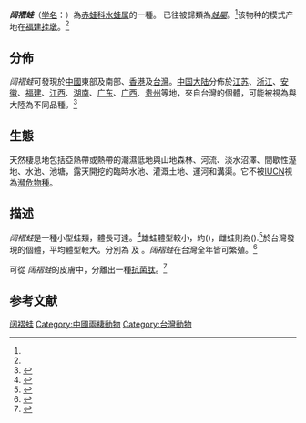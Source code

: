 {{noteTA
|G1=LS
|T=zh-cn:阔褶蛙; zh-tw:拉都希氏赤蛙;
|1=zh-cn:阔褶蛙; zh-tw:拉都希氏赤蛙;
|2=zh-cn:蛙科; zh-tw:赤蛙科;
}}
{{Speciesbox
| name = 阔褶蛙
| status = LC
| status_system = IUCN3.1
| image = Rana latouchii.jpg
| genus = Hylarana
| species = latouchii
| authority = (Boulenger, 1899)<ref name='id4991'>{{cite web| url =http://www.bioinfo.cn/db05/BjdwSpecies.php?action=view&id=4991| title =阔褶蛙| work =《中国动物物种编目数据库》| publisher =中国科学院微生物研究所| author =中国科学院动物研究所| accessdate =2009-04-11| deadurl =yes| archiveurl =https://web.archive.org/web/20160305042320/http://www.bioinfo.cn/db05/BjdwSpecies.php?action=view&id=4991| archivedate =2016-03-05}}</ref>
}}

'''''阔褶蛙'''''（[[学名|学名]]：{{lang|la|''Hylarana latouchii''}}）為[[Ranidae|赤蛙科]][[Hylarana|水蛙属]]的一種。 已往被歸類為''[[Rana_(genus)|蛙屬]]''。<ref name=frost/>该物种的模式产地在[[福建|福建]][[挂墩|挂墩]]。<ref name='id4991'/>

==分佈==
''阔褶蛙''可發現於[[中國|中國]]東部及南部、[[香港|香港]]及[[台灣|台灣]]。[[中国大陆|中国大陆]]分佈於[[江苏|江苏]]、[[浙江|浙江]]、[[安徽|安徽]]、[[福建|福建]]、[[江西|江西]]、[[湖南|湖南]]、[[广东|广东]]、[[广西|广西]]、[[贵州|贵州]]等地，來自台灣的個體，可能被視為與大陸為不同品種。<ref name=frost>{{cite web |url=http://research.amnh.org/vz/herpetology/amphibia/?action=names&taxon=Hylarana+latouchii |title=''Hylarana latouchii'' (Boulenger, 1899) |author=Frost, Darrel R. |year=2013 |work=Amphibian Species of the World 5.6, an Online Reference |publisher=American Museum of Natural History |accessdate=15 October 2013 |archive-date=2018-12-27 |archive-url=https://web.archive.org/web/20181227181448/http://research.amnh.org/vz/herpetology/amphibia/?action=names&taxon=Hylarana+latouchii |dead-url=no }}</ref>

==生態==
天然棲息地包括亞熱帶或熱帶的潮濕低地與山地森林、河流、淡水沼澤、間歇性溼地、水池、池塘，露天開挖的臨時水池、灌溉土地、運河和溝渠。它不被[[IUCN|IUCN]]視為[[瀕危物種|瀕危物種]]。

==描述==
''阔褶蛙''是一種小型蛙類，體長可達{{convert|4|cm|abbr=on}}。<ref name=Lue>{{cite web |url=http://amphibia.biota.biodiv.tw/pages/416 |title=''Hylarana latouchii'' |author=Lue, Kuang-Yang |work=BiotaTaiwanica |publisher= |accessdate=15 December 2012 |archive-url=https://web.archive.org/web/20131015214940/http://amphibia.biota.biodiv.tw/pages/416 |archive-date=2013-10-15 |dead-url=yes }}</ref>雄蛙體型較小，約({{convert|38|mm|abbr=on}})，雌蛙則為({{convert|47|mm|abbr=on}}).<ref>{{cite book |title=Atlas of Amphibians of China |last=Fei |first=L. |year=1999 |publisher=Henan Press of Science and Technology |location=Zhengzhou | language = zh |isbn=7-5349-1835-9 |page=174}}</ref>於台灣發現的個體，平均體型較大。分別為 {{convert|44|mm|abbr=on}} 及 {{convert|55|mm|abbr=on}}。''阔褶蛙''在台灣全年皆可繁殖。<ref>{{Cite journal| volume = 17| pages = 1–10| last = Huang| first = Wen-San| author2 = Yu-Shan Cheng| author3 = Hsin-Yi Tu| title = Reproductive patterns of two sympatric ranid frogs, ''Rana latouchii'' and ''R. sauteri'', with comments on anuran breeding seasons in Taiwan| journal = Collection and Research| year = 2004| url = http://web2.nmns.edu.tw/PubLib/Library/research/200412-1.pdf| access-date = 2018-12-27| archive-date = 2016-03-04| archive-url = https://web.archive.org/web/20160304034801/http://web2.nmns.edu.tw/PubLib/Library/research/200412-1.pdf| dead-url = no}}</ref>

可從 ''阔褶蛙''的皮膚中，分離出一種[[Antimicrobial_peptides|抗菌肽]]。<ref>{{Cite journal | last1 = Wang | first1 = H. | last2 = Lu | first2 = Y. | last3 = Zhang | first3 = X. | last4 = Hu | first4 = Y. | last5 = Yu | first5 = H. | last6 = Liu | first6 = J. | last7 = Sun | first7 = J. | doi = 10.1016/j.peptides.2008.10.016 | title = The novel antimicrobial peptides from skin of Chinese broad-folded frog, Hylarana latouchii (Anura:Ranidae) | journal = Peptides | volume = 30 | issue = 2 | pages = 273–282 | year = 2009 | pmid =  19022312| pmc = }}</ref>

== 参考文献 ==
{{reflist}}

{{Wikispecies|Hylarana latouchii}}
{{Taxonbar|from=Q704461}}

[[Category:水蛙属|阔褶蛙]]
[[Category:中國兩棲動物|Category:中國兩棲動物]]

[[Category:台灣動物|Category:台灣動物]]